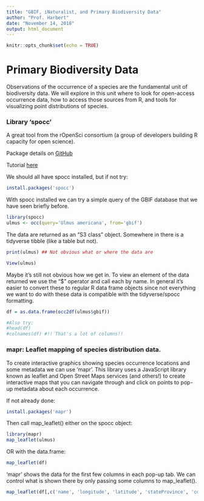 ```yaml
---
title: "GBIF, iNaturalist, and Primary Biodiversity Data"
author: "Prof. Harbert"
date: "November 14, 2018"
output: html_document
---
```


```r
knitr::opts_chunk$set(echo = TRUE)
```

# Primary Biodiversity Data

Observations of the occurrence of a species are the fundamental unit of biodiversity data. We will explore in this unit where to look for open-access occurrence data, how to access those sources from R, and tools for visualizing point distributions of species.

### Library 'spocc'

A great tool from the rOpenSci consortium (a group of developers building R capacity for open science).

Package details on [GitHub](https://github.com/ropensci/spocc)

Tutorial [here](https://ropensci.org/tutorials/spocc_tutorial/)

We should all have spocc installed, but if not try:

```r

install.packages('spocc')

```


With spocc installed we can try a simple query of the GBIF database that we have seen briefly before. 

```r
library(spocc)
ulmus <- occ(query='Ulmus americana', from='gbif')
```

The data are returned as an "S3 class" object. Somewhere in there is a tidyverse tibble (like a table but not).

```r
print(ulmus) ## Not obvious what or where the data are
```

```r
View(ulmus)
```

Maybe it's still not obvious how we get in. To view an element of the data returned we use the "$" operator and call each by name. In general it's easier to convert these to regular R data frame objects since not everything we want to do with these data is compatible with the tidyverse/spocc formatting.

```r

df = as.data.frame(occ2df(ulmus$gbif))

#Also try:
#head(df)
#colnames(df) #!! That's a lot of columns!!

```


### mapr: Leaflet mapping of species distribution data.

To create interactive graphics showing species occurrence locations and some metadata we can use 'mapr'. This library uses a JavaScript library known as leaflet and Open Street Maps services (and others!) to create interactive maps that you can navigate through and click on points to pop-up metadata about each occurrence.

If not already done:
```r
install.packages('mapr')
```

Then call map_leaflet() either on the spocc object:

```r
library(mapr)
map_leaflet(ulmus)

```

OR with the data.frame:

```r
map_leaflet(df)
```


'mapr' shows the data for the first few columns in each pop-up tab. We can control what is shown there by only passing some columns to map_leaflet(). 

```r
map_leaflet(df[,c('name', 'longitude', 'latitude', 'stateProvince', 'country', 'year', 'occurrenceID')])
```
